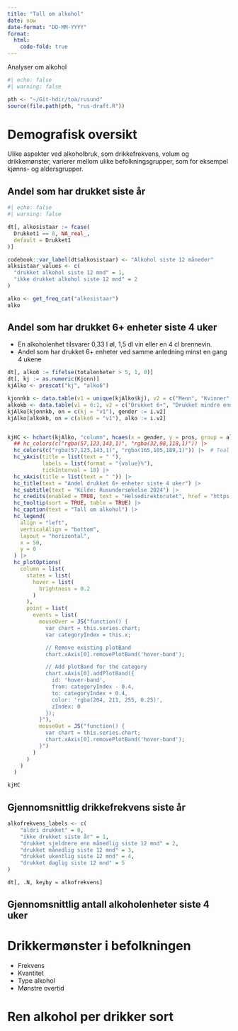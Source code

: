```yaml
---
title: "Tall om alkohol"
date: now
date-format: "DD-MM-YYYY"
format:
  html:
    code-fold: true
---
```


Analyser om alkohol 

```r
#| echo: false
#| warning: false

pth <- "~/Git-hdir/toa/rusund"
source(file.path(pth, "rus-draft.R"))
```
# Demografisk oversikt

Ulike aspekter ved alkoholbruk, som drikkefrekvens, volum og drikkemønster, varierer mellom ulike befolkningsgrupper, som for eksempel kjønns- og aldersgrupper.

## Andel som har drukket siste år

```r
#| echo: false
#| warning: false

dt[, alkosistaar := fcase(
  Drukket1 == 8, NA_real_,
  default = Drukket1
)]

codebook::var_label(dt$alkosistaar) <- "Alkohol siste 12 måneder"
alksistaar_values <- c(
  "drukket alkohol siste 12 mnd" = 1,
  "ikke drukket alkohol siste 12 mnd" = 2
)

alko <- get_freq_cat("alkosistaar")
alko
```

## Andel som har drukket 6+ enheter siste 4 uker 
- En alkoholenhet tilsvarer 0,33 l øl, 1,5 dl vin eller en 4 cl brennevin.
- Andel som har drukket 6+ enheter ved samme anledning minst en gang 4 ukene 

```r
dt[, alko6 := fifelse(totalenheter > 5, 1, 0)]
dt[, kj := as.numeric(Kjonn)]
kjAlko <- proscat("kj", "alko6")

kjonnkb <- data.table(v1 = unique(kjAlko$kj), v2 = c("Menn", "Kvinner", "Totalt"))
alkokb <- data.table(v1 = 0:1, v2 = c("Drukket 6+", "Drukket mindre enn 6+"))
kjAlko[kjonnkb, on = c(kj = "v1"), gender := i.v2]
kjAlko[alkokb, on = c(alko6 = "v1"), alko := i.v2]


kjHC <- hchart(kjAlko, "column", hcaes(x = gender, y = pros, group = alko)) |>
  ## hc_colors(c("rgba(57,123,143,1)", "rgba(32,98,118,1)")) |>
  hc_colors(c("rgba(57,123,143,1)", "rgba(165,105,189,1)")) |>  # Teal and purple
  hc_yAxis(title = list(text = " "),
           labels = list(format = "{value}%"),
           tickInterval = 10) |>
  hc_xAxis(title = list(text = " ")) |>
  hc_title(text = "Andel drukket 6+ enheter siste 4 uker") |>
  hc_subtitle(text = "Kilde: Rusundersøkelse 2024") |>
  hc_credits(enabled = TRUE, text = "Helsedirektoratet", href = "https://www.helsedirektoratet.no/") |>
  hc_tooltip(sort = TRUE, table = TRUE) |>
  hc_caption(text = "Tall om alkohol") |>
  hc_legend(
    align = "left",
    verticalAlign = "bottom",
    layout = "horizontal",
    x = 50,
    y = 0
  ) |>
  hc_plotOptions(
    column = list(
      states = list(
        hover = list(
          brightness = 0.2
        )
      ),
      point = list(
        events = list(
          mouseOver = JS("function() {
            var chart = this.series.chart;
            var categoryIndex = this.x;

            // Remove existing plotBand
            chart.xAxis[0].removePlotBand('hover-band');

            // Add plotBand for the category
            chart.xAxis[0].addPlotBand({
              id: 'hover-band',
              from: categoryIndex - 0.4,
              to: categoryIndex + 0.4,
              color: 'rgba(204, 211, 255, 0.25)',
              zIndex: 0
            });
          }"),
          mouseOut = JS("function() {
            var chart = this.series.chart;
            chart.xAxis[0].removePlotBand('hover-band');
          }")
        )
      )
    )
  )

kjHC

```

## Gjennomsnittlig drikkefrekvens siste år

```r

alkofrekvens_labels <- c(
    "aldri drukket" = 0,
    "ikke drukket siste år" = 1,
    "drukket sjeldnere enn månedlig siste 12 mnd" = 2,
    "drukket månedlig siste 12 mnd" = 3,
    "drukket ukentlig siste 12 mnd" = 4,
    "drukket daglig siste 12 mnd" = 5
)

dt[, .N, keyby = alkofrekvens]

```


## Gjennomsnittlig antall alkoholenheter siste 4 uker



# Drikkermønster i befolkningen
- Frekvens
- Kvantitet
- Type alkohol
- Mønstre overtid


# Ren alkohol per drikker sort
